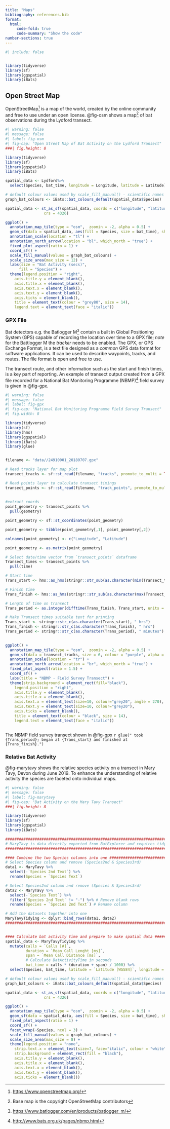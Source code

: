 ```yaml
---
title: "Maps"
bibliography: references.bib
format: 
  html:
     code-fold: true
     code-summary: "Show the code"
number-sections: true
---
```



```r
#| include: false


library(tidyverse)
library(sf)
library(ggspatial)
library(iBats)

```

## Open Street Map

OpenStreetMap[^1] is a map of the world, created by the online community and free to use under an open license. @fig-osm shows a map[^2] of bat observations during the Lydford transect.

[^1]: <https://www.openstreetmap.org/>
[^2]: Base map is the copyright OpenStreetMap contributors

```r
#| warning: false
#| message: false
#| label: fig-osm
#| fig-cap: "Open Street Map of Bat Activity on the Lydford Transect"
###| fig.height: 8

library(tidyverse)
library(sf)
library(ggspatial)
library(iBats)

spatial_data <- Lydford%>% 
  select(Species, bat_time, longitude = Longitude, latitude = Latitude)

# default colour values used by scale_fill_manual() - scientific names - UK bats only
graph_bat_colours <- iBats::bat_colours_default(spatial_data$Species)

spatial_data <- st_as_sf(spatial_data, coords = c("longitude", "latitude"), 
                 crs = 4326)

ggplot() +
  annotation_map_tile(type = "osm",  zoomin = -2, alpha = 0.5) +
  geom_sf(data = spatial_data, aes(fill = Species, size = bat_time), shape = 21, alpha = 0.5) +
  annotation_scale(location = "tl") +
  annotation_north_arrow(location = "bl", which_north = "true") +
  fixed_plot_aspect(ratio = 1) +
  coord_sf() +
  scale_fill_manual(values = graph_bat_colours) +
  scale_size_area(max_size = 12) +
  labs(size = "Bat Activity (secs)",
      fill = "Species") +
  theme(legend.position = "right",
    axis.title.y = element_blank(),
    axis.title.x = element_blank(),
    axis.text.x = element_blank(),
    axis.text.y = element_blank(),
    axis.ticks = element_blank(),
    title = element_text(colour = "grey80", size = 14),
    legend.text = element_text(face = "italic"))


```

### GPX File

Bat detectors e.g. the Batlogger M[^3] contain a built in Global Positioning System (GPS) capable of recording the location over time to a GPX file; _note_ for the Battlogger M the _tracker_ needs to be enabled. The GPX, or GPS Exchange Format, is a text file designed as a _common_ GPS data format for software applications. It can be used to describe waypoints, tracks, and routes. The file format is open and free to use.


The transect route, and other information such as the start and finish times, is a key part of reporting. An example of transect output created from a GPX file recorded for a National Bat Monitoring Programme (NBMP)[^4] field survey is given in @fig-gpx. 



```r
#| warning: false
#| message: false
#| label: fig-gpx
#| fig-cap: "National Bat Monitoring Programme Field Survey Transect"
#| fig.width: 8

library(tidyverse)
library(sf)
library(hms)
library(ggspatial)
library(iBats)
library(glue)


filename <- "data//24910001_20180707.gpx"

# Read tracks layer for map plot 
transect_tracks <- sf::st_read(filename, "tracks", promote_to_multi = TRUE, quiet = TRUE)

# Read points layer to calculate transect timings
transect_points <- sf::st_read(filename, "track_points", promote_to_multi = TRUE, quiet = TRUE)
  
  
#extract coords 
point_geometry <- transect_points %>% 
  pull(geometry)

point_geometry <- sf::st_coordinates(point_geometry)

point_geometry <- tibble(point_geometry[,1], point_geometry[,2])

colnames(point_geometry) <- c("Longitude", "Latitude")

point_geometry <- as.matrix(point_geometry)

# Select date/time vector from `transect_points` dataframe
Transect_times <- transect_points %>% 
  pull(time) 

# Start time
Trans_start <- hms::as_hms(stringr::str_sub(as.character(min(Transect_times)), start = 12, end = 19))

# Finish time
Trans_finish <- hms::as_hms(stringr::str_sub(as.character(max(Transect_times)), start = 12, end = 19))

# Length of time on transect
Trans_period <- as.integer(difftime(Trans_finish, Trans_start, units = c("mins")))

# Make Transect times suitable text for printing 
Trans_start <- stringr::str_c(as.character(Trans_start), " hrs")
Trans_finish <- stringr::str_c(as.character(Trans_finish), " hrs")
Trans_period <- stringr::str_c(as.character(Trans_period), " minutes")
  

ggplot() +
  annotation_map_tile(type = "osm",  zoomin = -2, alpha = 0.5) +
  geom_sf(data = transect_tracks, size = 6, colour = "purple", alpha = 0.6) +
  annotation_scale(location = "tr") +
  annotation_north_arrow(location = "br", which_north = "true") +
  fixed_plot_aspect(ratio = 1.5) +
  coord_sf() +
  labs(title = "NBMP - Field Survey Transect") +
  theme(strip.background = element_rect(fill="black"),
    legend.position = "right",
    axis.title.y = element_blank(),
    axis.title.x = element_blank(),
    axis.text.x = element_text(size=10, colour="grey20", angle = 270),
    axis.text.y = element_text(size=10, colour="grey20"),
    axis.ticks = element_blank(),
    title = element_text(colour = "black", size = 14),
    legend.text = element_text(face = "italic"))



```

The NBMP field survey transect shown in @fig-gpx `r glue(" took {Trans_period}; began at {Trans_start} and finished at {Trans_finish}.") `

### Relative Bat Activity

@fig-marytavy shows the relative species activity on a transect in Mary Tavy, Devon during June 2019.  To enhance the understanding of relative activity the species are faceted onto individual maps.


```r
#| warning: false
#| message: false
#| label: fig-marytavy
#| fig-cap: "Bat Activity on the Mary Tavy Transect"
###| fig.height: 8

library(tidyverse)
library(sf)
library(ggspatial)
library(iBats)

###############################################################################
# MaryTavy is data directly exported from BatExplorer and requires tidying!####
###############################################################################

#### Combine the two Species columns into one ##################################
# Select Species column and remove (Species2nd & Species3rd)
data1 <- MaryTavy %>%
  select(-`Species 2nd Text`) %>% 
  rename(Species = `Species Text`)

# Select Species2nd column and remove (Species & Species3rd)
data2 <- MaryTavy %>%
  select(-`Species Text`) %>%
  filter(`Species 2nd Text` != "-") %>% # Remove blank rows
  rename(Species = `Species 2nd Text`) # Rename column

# Add the datasets together into one
MaryTavyTidying <- dplyr::bind_rows(data1, data2)
################################################################################


#### Calculate bat activity time and prepare to make spatial data #############
spatial_data <- MaryTavyTidying %>% 
  mutate(calls = `Calls [#]`,
         duration = `Mean Call Lenght [ms]`,
         span = `Mean Call Distance [ms]`,
         # Calculate BatActivityTime in seconds
         bat_time = calls * (duration + span) / 1000) %>% 
  select(Species, bat_time, latitude = `Latitude [WGS84]`, longitude = `Longitude [WGS84]`)

# default colour values used by scale_fill_manual() - scientific names - UK bats only
graph_bat_colours <- iBats::bat_colours_default(spatial_data$Species)

spatial_data <- st_as_sf(spatial_data, coords = c("longitude", "latitude"), 
                 crs = 4326)

ggplot() +
  annotation_map_tile(type = "osm",  zoomin = -2, alpha = 0.5) +
  geom_sf(data = spatial_data, aes(fill = Species, size = bat_time), shape = 21, alpha = 0.5) +
  fixed_plot_aspect(ratio = 1) +
  coord_sf() +
  facet_wrap(~Species, ncol = 3) +
  scale_fill_manual(values = graph_bat_colours) +
  scale_size_area(max_size = 8) +
  theme(legend.position = "none",
    strip.text.x = element_text(size=7, face="italic", colour = "white"),
    strip.background = element_rect(fill = "black"),
    axis.title.y = element_blank(),
    axis.title.x = element_blank(),
    axis.text.x = element_blank(),
    axis.text.y = element_blank(),
    axis.ticks = element_blank())


```


[^3]: <https://www.batlogger.com/en/products/batlogger_m/>
[^4]: <http://www.bats.org.uk/pages/nbmp.html>